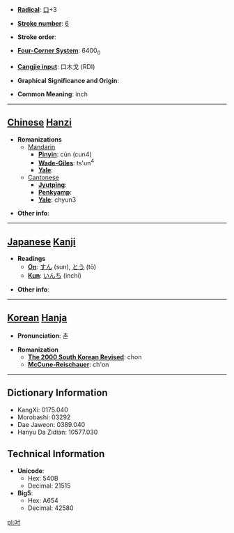 * '''[[Wiktionary:Chinese radical index| Radical]]''': [[Wiktionary:Chinese radical index 口|口]]+3

* '''[[Wiktionary:Chinese total strokes index|Stroke number]]''': [[Wiktionary:Chinese total strokes index 6|6]]

* '''Stroke order''': 

* '''[[Wiktionary:Chinese four corner index|Four-Corner System]]''': 6400<sub>0</sub>

* '''[[Wiktionary:Chinese Cangjie index|Cangjie input]]''': 口木戈 (RDI)

* '''Graphical Significance and Origin''': 

* '''Common Meaning''': inch

----

== [[Chinese]] [[Hanzi]] ==

* '''Romanizations'''
** [[Mandarin]]
*** '''[[Pinyin]]''': cùn (cun4)
*** '''[[Wade-Giles]]''': ts'un<sup>4</sup>
*** '''[[Yale]]''': 
**[[Cantonese]]
***'''[[Jyutping]]''':
***'''[[Penkyamp]]''': 
***'''[[Yale]]''': chyun3

* '''Other info''': 

----

== [[Japanese]] [[Kanji]] ==

* '''Readings'''
** '''[[On]]''': [[すん]] (sun), [[とう]] (tō)
** '''[[Kun]]''': [[いんち]] (inchi)

* '''Other info''':  

----

== [[Korean]] [[Hanja]] ==

* '''Pronunciation''': 촌

* '''Romanization'''
** '''[[The 2000 South Korean Revised Romanization|The 2000 South Korean Revised]]''': chon
** '''[[McCune-Reischauer]]''': ch'on

----

== Dictionary Information ==

* KangXi: 0175.040
* Morobashi: 03292
* Dae Jaweon: 0389.040
* Hanyu Da Zidian: 10577.030

== Technical Information ==

* '''Unicode''':
** Hex: 540B
** Decimal: 21515
* '''Big5''':
** Hex: A654
** Decimal: 42580

[[pl:吋]]